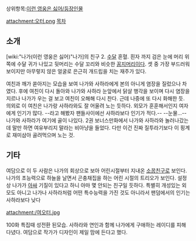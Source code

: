 상위항목:[[이런 영웅은 싫어/등장인물]]

attachment:오터.png 
[[목차]]
== 소개 ==
[wiki:"나가(이런 영웅은 싫어)"나가]의 친구 2. [[수달]] 혼혈. 흰자 까지 검은 눈에 머리 위쪽에 수달 귀가 나있고 뒷머리는 수달 꼬리와 비슷한 [[꽁지머리]]이다. 셋 중 가장 부드러워 보이지만 아무렇지 않은 얼굴로 은근히 개드립을 치는 재주가 있다. 
 
여친과 깨가 쏟아지는 모습을 보여 나가와 사하라에게 본의 아니게 염장을 질렀으나 차였다. 후에 여친이 다시 돌아와 나가와 사하라 눈앞에서 닭살 행각을 보이며 다시 염장을 지르나 나가가 우는 걸 보고 여친이 오해해 다시 찬다. 근데 나중에 또 다시 화해한 듯. 의외로 이 여친은 나가랑 사하라와도 잘 어울려 노는 듯하다. 외모가 훈훈해서인지 여자에게 인기가 많다. --라고 해봤자 팬들사이에선 사하라보다 인기가 적다.-- --눈물...-- 나가와 사하라가 여기에 골이 나있다. 2권 보너스만화에서 나가와 사하라와 놀러나갔는데 말만 하면 여유부리지 말라는 비아냥을 들었다. 다만 이건 진짜 질투라기보다 이 핑계로 재미삼아 골려먹으며 노는 것.

== 기타 ==
여담으로 이 두 사람은 나가의 회상으로 보아 어린시절부터 지내온 [[소꿉친구]]로 보인다. 나가의 초능력으로 하늘을 날면서 곤충채집을 하는 어린 시절의 트리오가 보인다. 설정상 나가가 [[아싸]] 기질이 있다고 하니 아마 몇 안되는 친구일 듯하다. 특별히 개성있는 외모도 아니고 나가나 사하라처럼 어떤 특수능력을 가진 것도 아니라서 팬덤에서의 인기는 사하라보다 낮다

attachment:/여오터.jpg

100화 특집때 성전환 된모습. 사하라와 연인과 함께 나가에게 구애하는 레이디를 피해다녔다. 여담으로 작가가 디자인이 제일 맘에 든다고 했다.
